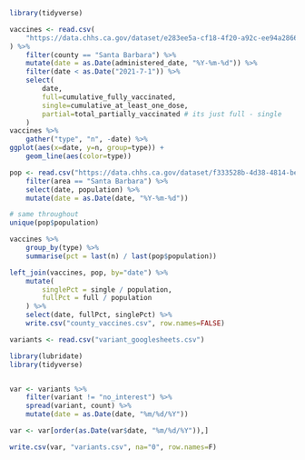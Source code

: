 ```r
library(tidyverse)
```

```r
vaccines <- read.csv(
    "https://data.chhs.ca.gov/dataset/e283ee5a-cf18-4f20-a92c-ee94a2866ccd/resource/130d7ba2-b6eb-438d-a412-741bde207e1c/download/covid19vaccinesbycounty.csv"
) %>%
    filter(county == "Santa Barbara") %>%
    mutate(date = as.Date(administered_date, "%Y-%m-%d")) %>%
    filter(date < as.Date("2021-7-1")) %>%
    select(
        date,
        full=cumulative_fully_vaccinated,
        single=cumulative_at_least_one_dose,
        partial=total_partially_vaccinated # its just full - single
    ) 
vaccines %>% 
    gather("type", "n", -date) %>%
ggplot(aes(x=date, y=n, group=type)) +
    geom_line(aes(color=type))
```

```r
pop <- read.csv("https://data.chhs.ca.gov/dataset/f333528b-4d38-4814-bebb-12db1f10f535/resource/046cdd2b-31e5-4d34-9ed3-b48cdbc4be7a/download/covid19cases_test.csv") %>%
    filter(area == "Santa Barbara") %>%
    select(date, population) %>%
    mutate(date = as.Date(date, "%Y-%m-%d"))

# same throughout
unique(pop$population)

vaccines %>%
    group_by(type) %>%
    summarise(pct = last(n) / last(pop$population)) 
```

```r
left_join(vaccines, pop, by="date") %>%
    mutate(
        singlePct = single / population,
        fullPct = full / population
    ) %>%
    select(date, fullPct, singlePct) %>%
    write.csv("county_vaccines.csv", row.names=FALSE)
```

```r
variants <- read.csv("variant_googlesheets.csv")

library(lubridate)
library(tidyverse)


var <- variants %>%
    filter(variant != "no_interest") %>%
    spread(variant, count) %>%
    mutate(date = as.Date(date, "%m/%d/%Y"))

var <- var[order(as.Date(var$date, "%m/%d/%Y")),]

write.csv(var, "variants.csv", na="0", row.names=F)
```

